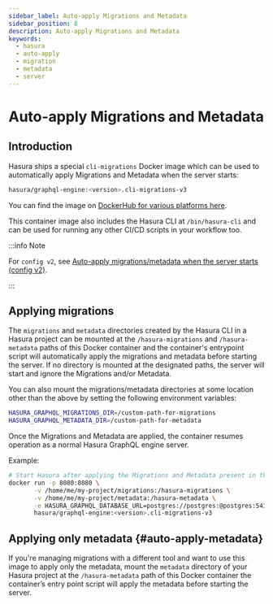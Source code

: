 ```yaml
---
sidebar_label: Auto-apply Migrations and Metadata
sidebar_position: 8
description: Auto-apply Migrations and Metadata
keywords:
  - hasura
  - auto-apply
  - migration
  - metadata
  - server
---
```


# Auto-apply Migrations and Metadata

## Introduction

Hasura ships a special `cli-migrations` Docker image which can be used to automatically apply Migrations and Metadata
when the server starts:

```bash
hasura/graphql-engine:<version>.cli-migrations-v3
```

You can find the image on [DockerHub for various platforms here](https://hub.docker.com/r/hasura/graphql-engine/tags?page=1&name=cli-migrations-v3).

This container image also includes the Hasura CLI at `/bin/hasura-cli` and can be used for running any other CI/CD
scripts in your workflow too.

:::info Note

For `config v2`, see [Auto-apply migrations/metadata when the server starts (config v2)](/migrations-metadata-seeds/legacy-configs/config-v2/advanced/auto-apply-migrations.mdx).

:::

## Applying migrations

The `migrations` and `metadata` directories created by the Hasura CLI in a Hasura project can be mounted at the
`/hasura-migrations` and `/hasura-metadata` paths of this Docker container and the container's entrypoint script
will automatically apply the migrations and metadata before starting the server. If no directory is mounted at the
designated paths, the server will start and ignore the Migrations and/or Metadata.

You can also mount the migrations/metadata directories at some location other than the above by setting the following
environment variables:

```bash
HASURA_GRAPHQL_MIGRATIONS_DIR=/custom-path-for-migrations
HASURA_GRAPHQL_METADATA_DIR=/custom-path-for-metadata
```

Once the Migrations and Metadata are applied, the container resumes operation as a normal Hasura GraphQL engine server.

Example:

```bash
# Start Hasura after applying the Migrations and Metadata present in the Hasura project
docker run -p 8080:8080 \
       -v /home/me/my-project/migrations:/hasura-migrations \
       -v /home/me/my-project/metadata:/hasura-metadata \
       -e HASURA_GRAPHQL_DATABASE_URL=postgres://postgres:@postgres:5432/postgres \
       hasura/graphql-engine:<version>.cli-migrations-v3
```

## Applying only metadata {#auto-apply-metadata}

If you're managing migrations with a different tool and want to use this image to apply only the metadata, mount the
`metadata` directory of your Hasura project at the `/hasura-metadata` path of this Docker container the container’s
entry point script will apply the metadata before starting the server.
